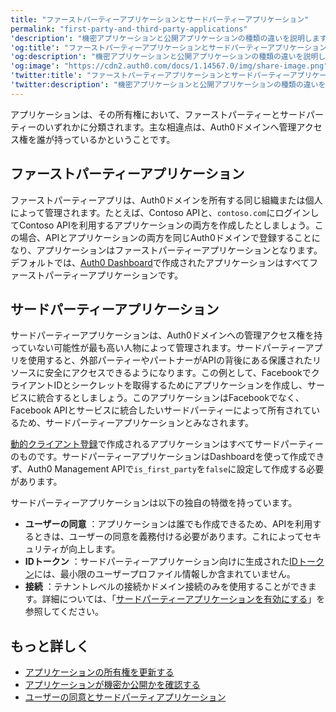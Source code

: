 ```yaml
---
title: "ファーストパーティーアプリケーションとサードパーティーアプリケーション"
permalink: "first-party-and-third-party-applications"
'description': "機密アプリケーションと公開アプリケーションの種類の違いを説明します。"
'og:title': "ファーストパーティーアプリケーションとサードパーティーアプリケーション"
'og:description': "機密アプリケーションと公開アプリケーションの種類の違いを説明します。"
'og:image': "https://cdn2.auth0.com/docs/1.14567.0/img/share-image.png"
'twitter:title': "ファーストパーティーアプリケーションとサードパーティーアプリケーション"
'twitter:description': "機密アプリケーションと公開アプリケーションの種類の違いを説明します。"
---
```


アプリケーションは、その所有権において、ファーストパーティーとサードパーティーのいずれかに分類されます。主な相違点は、Auth0ドメインへ管理アクセス権を誰が持っているかということです。

## ファーストパーティーアプリケーション

ファーストパーティーアプリは、Auth0ドメインを所有する同じ組織または個人によって管理されます。たとえば、Contoso APIと、`contoso.com`にログインしてContoso APIを利用するアプリケーションの両方を作成したとしましょう。この場合、APIとアプリケーションの両方を同じAuth0ドメインで登録することになり、アプリケーションはファーストパーティーアプリケーションとなります。デフォルトでは、[Auth0 Dashboard](https://manage.auth0.com/#/applications)で作成されたアプリケーションはすべてファーストパーティーアプリケーションです。

## サードパーティーアプリケーション

サードパーティーアプリケーションは、Auth0ドメインへの管理アクセス権を持っていない可能性が最も高い人物によって管理されます。サードパーティーアプリを使用すると、外部パーティーやパートナーがAPIの背後にある保護されたリソースに安全にアクセスできるようになります。この例として、FacebookでクライアントIDとシークレットを取得するためにアプリケーションを作成し、サービスに統合するとしましょう。このアプリケーションはFacebookでなく、Facebook APIとサービスに統合したいサードパーティーによって所有されているため、サードパーティーアプリケーションとみなされます。

[動的クライアント登録](/docs/ja-jp/get-started/applications/dynamic-client-registration)で作成されるアプリケーションはすべてサードパーティーのものです。サードパーティーアプリケーションはDashboardを使って作成できず、Auth0 <Tooltip data-tooltip-id="react-containers-DefinitionTooltip-0" href="/docs/ja-jp/glossary?term=management-api" tip="Management API: 顧客が管理タスクを実行できるようにするための製品。" cta="用語集の表示">Management API</Tooltip>で`is_first_party`を`false`に設定して作成する必要があります。

サードパーティーアプリケーションは以下の独自の特徴を持っています。

* **ユーザーの同意** ：アプリケーションは誰でも作成できるため、APIを利用するときは、ユーザーの同意を義務付ける必要があります。これによってセキュリティが向上します。
* **IDトークン** ：サードパーティーアプリケーション向けに生成された[IDトークン](/docs/ja-jp/secure/tokens/id-tokens)には、最小限のユーザープロファイル情報しか含まれていません。
* **接続** ：テナントレベルの接続かドメイン接続のみを使用することができます。詳細については、「[サードパーティーアプリケーションを有効にする](/docs/ja-jp/get-started/applications/confidential-and-public-applications/enable-third-party-applications)」を参照してください。

## もっと詳しく

* [アプリケーションの所有権を更新する](/docs/ja-jp/get-started/applications/confidential-and-public-applications/update-application-ownership)
* [アプリケーションが機密か公開かを確認する](/docs/ja-jp/get-started/applications/confidential-and-public-applications/view-application-type)
* [ユーザーの同意とサードパーティアプリケーション](/docs/ja-jp/get-started/applications/confidential-and-public-applications/user-consent-and-third-party-applications)